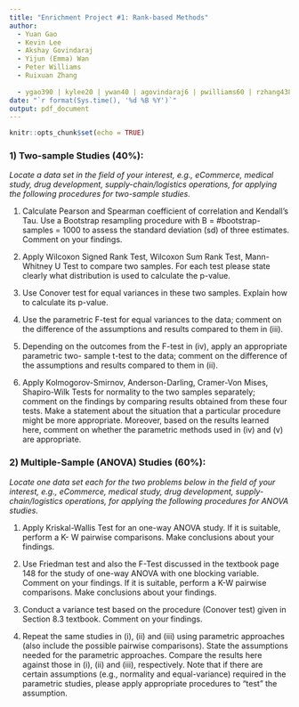 ```yaml
---
title: "Enrichment Project #1: Rank-based Methods"
author: 
  - Yuan Gao  
  - Kevin Lee 
  - Akshay Govindaraj 
  - Yijun (Emma) Wan 
  - Peter Williams
  - Ruixuan Zhang
  
  - ygao390 | kylee20 | ywan40 | agovindaraj6 | pwilliams60 | rzhang438 | @gatech.edu
date: "`r format(Sys.time(), '%d %B %Y')`"
output: pdf_document
---
```


```r
knitr::opts_chunk$set(echo = TRUE)
```

### 1) Two-sample Studies (40%):
*Locate a data set in the field of your interest, e.g., eCommerce, medical study, drug development, supply-chain/logistics operations, for applying the following procedures for two-sample studies.*  

1. Calculate Pearson and Spearman coefficient of correlation and Kendall’s Tau. Use a Bootstrap resampling procedure with B = #bootstrap-samples = 1000 to assess the standard deviation (sd) of three estimates. Comment on your findings.   
  
2. Apply Wilcoxon Signed Rank Test, Wilcoxon Sum Rank Test, Mann-Whitney U Test to compare two samples. For each test please state clearly what distribution is used to calculate the p-value.  
  
3. Use Conover test for equal variances in these two samples. Explain how to calculate its p-value.  

4. Use the parametric F-test for equal variances to the data; comment on the difference of the assumptions and results compared to them in (iii).  

5. Depending on the outcomes from the F-test in (iv), apply an appropriate parametric two- sample t-test to the data; comment on the difference of the assumptions and results compared to them in (ii).  

6. Apply Kolmogorov-Smirnov, Anderson-Darling, Cramer-Von Mises, Shapiro-Wilk Tests for normality to the two samples separately; comment on the findings by comparing results obtained from these four tests. Make a statement about the situation that a particular procedure might be more appropriate. Moreover, based on the results learned here, comment on whether the parametric methods used in (iv) and (v) are appropriate.  


### 2) Multiple-Sample (ANOVA) Studies (60%):
*Locate one data set each for the two problems below in the field of your interest, e.g., eCommerce, medical study, drug development, supply-chain/logistics operations, for applying the following procedures for ANOVA studies.*  

1. Apply Kriskal-Wallis Test for an one-way ANOVA study. If it is suitable, perform a K- W pairwise comparisons. Make conclusions about your findings.  

2. Use Friedman test and also the F-Test discussed in the textbook page 148 for the study of one-way ANOVA with one blocking variable. Comment on your findings. If it is suitable, perform a K-W pairwise comparisons. Make conclusions about your findings.  

3. Conduct a variance test based on the procedure (Conover test) given in Section 8.3 textbook. Comment on your findings.  

4. Repeat the same studies in (i), (ii) and (iii) using parametric approaches (also include the possible pairwise comparisons). State the assumptions needed for the parametric approaches. Compare the results here against those in (i), (ii) and (iii), respectively. Note that if there are certain assumptions (e.g., normality and equal-variance) required in the parametric studies, please apply appropriate procedures to “test” the assumption.  

